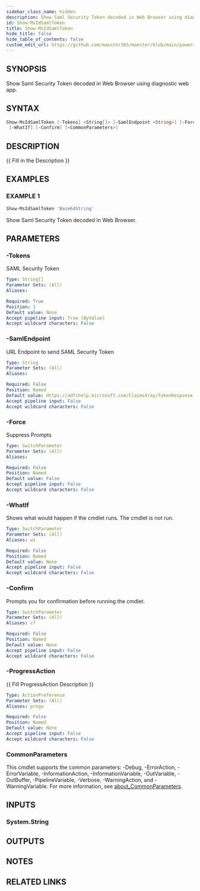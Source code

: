 ```yaml
---
sidebar_class_name: hidden
description: Show Saml Security Token decoded in Web Browser using diagnostic web app.
id: Show-MsIdSamlToken
title: Show-MsIdSamlToken
hide_title: false
hide_table_of_contents: false
custom_edit_url: https://github.com/maester365/maester/blob/main/powershell/public/Show-MsIdSamlToken.ps1
---
```


## SYNOPSIS

Show Saml Security Token decoded in Web Browser using diagnostic web app.

## SYNTAX

```powershell
Show-MsIdSamlToken [-Tokens] <String[]> [-SamlEndpoint <String>] [-Force] [-ProgressAction <ActionPreference>]
 [-WhatIf] [-Confirm] [<CommonParameters>]
```

## DESCRIPTION

\{\{ Fill in the Description \}\}

## EXAMPLES

### EXAMPLE 1

```powershell
Show-MsIdSamlToken 'Base64String'
```

Show Saml Security Token decoded in Web Browser.

## PARAMETERS

### -Tokens

SAML Security Token

```yaml
Type: String[]
Parameter Sets: (All)
Aliases:

Required: True
Position: 1
Default value: None
Accept pipeline input: True (ByValue)
Accept wildcard characters: False
```

### -SamlEndpoint

URL Endpoint to send SAML Security Token

```yaml
Type: String
Parameter Sets: (All)
Aliases:

Required: False
Position: Named
Default value: Https://adfshelp.microsoft.com/ClaimsXray/TokenResponse
Accept pipeline input: False
Accept wildcard characters: False
```

### -Force

Suppress Prompts

```yaml
Type: SwitchParameter
Parameter Sets: (All)
Aliases:

Required: False
Position: Named
Default value: False
Accept pipeline input: False
Accept wildcard characters: False
```

### -WhatIf

Shows what would happen if the cmdlet runs.
The cmdlet is not run.

```yaml
Type: SwitchParameter
Parameter Sets: (All)
Aliases: wi

Required: False
Position: Named
Default value: None
Accept pipeline input: False
Accept wildcard characters: False
```

### -Confirm

Prompts you for confirmation before running the cmdlet.

```yaml
Type: SwitchParameter
Parameter Sets: (All)
Aliases: cf

Required: False
Position: Named
Default value: None
Accept pipeline input: False
Accept wildcard characters: False
```

### -ProgressAction

\{\{ Fill ProgressAction Description \}\}

```yaml
Type: ActionPreference
Parameter Sets: (All)
Aliases: proga

Required: False
Position: Named
Default value: None
Accept pipeline input: False
Accept wildcard characters: False
```

### CommonParameters

This cmdlet supports the common parameters: -Debug, -ErrorAction, -ErrorVariable, -InformationAction, -InformationVariable, -OutVariable, -OutBuffer, -PipelineVariable, -Verbose, -WarningAction, and -WarningVariable. For more information, see [about_CommonParameters](http://go.microsoft.com/fwlink/?LinkID=113216).

## INPUTS

### System.String

## OUTPUTS

## NOTES

## RELATED LINKS
